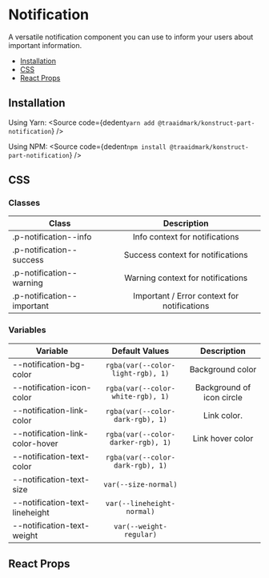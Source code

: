 
# Notification

A versatile notification component you can use to inform your users about important information.

- [Installation](#installation)
- [CSS](#css)
- [React Props](#react-props)

## Installation

Using Yarn:
<Source
  code={dedent`
    yarn add @traaidmark/konstruct-part-notification
  `}
/>

Using NPM:
<Source
  code={dedent`
    npm install @traaidmark/konstruct-part-notification
  `}
/>

## CSS

### Classes

| Class                      | Description                                   |
| -------------------------- |:---------------------------------------------:|
| .p-notification--info      | Info context for notifications
| .p-notification--success   | Success context for notifications
| .p-notification--warning   | Warning context for notifications
| .p-notification--important | Important / Error context for notifications

### Variables

| Variable              | Default Values          | Description           |
| --------------------- |:-----------------------:|:-------------:|
| --notification-bg-color     | `rgba(var(--color-light-rgb), 1)` | Background color
| --notification-icon-color       | `rgba(var(--color-white-rgb), 1)` | Background of icon circle
| --notification-link-color  | `rgba(var(--color-dark-rgb), 1)`    | Link color.
| --notification-link-color-hover   | `rgba(var(--color-darker-rgb), 1)`          | Link hover color
| --notification-text-color | `rgba(var(--color-dark-rgb), 1)` | 
| --notification-text-size | `var(--size-normal)` | 
| --notification-text-lineheight | `var(--lineheight-normal)` | 
| --notification-text-weight | `var(--weight-regular)` | 


## React Props

<ArgsTable />


